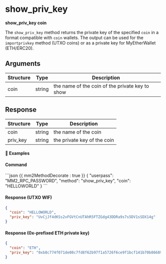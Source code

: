 # show_priv_key

**show_priv_key coin**

The `show_priv_key` method returns the private key of the specified `coin` in a format compatible with `coin` wallets.
The output can be used for the `importprivkey` method (UTXO coins) or as a private key for MyEtherWallet (ETH/ERC20).

## Arguments

| Structure | Type   | Description                                     |
| --------- | ------ | ----------------------------------------------- |
| coin      | string | the name of the coin of the private key to show |

## Response

| Structure | Type   | Description                 |
| --------- | ------ | --------------------------- |
| coin      | string | the name of the coin        |
| priv_key  | string | the private key of the coin |

#### 📌 Examples

#### Command

<CodeGroup title="" tag="POST" label="show_priv_key">
```json {{ mm2MethodDecorate : true }}
{
  "userpass": "MM2_RPC_PASSWORD",
  "method": "show_priv_key",
  "coin": "HELLOWORLD"
}
```
</CodeGroup>


<CollapsibleSection expandedText='Hide Response' collapsedText='Show Response'>

#### Response (UTXO WIF)

```json
{
  "coin": "HELLOWORLD",
  "priv_key": "UvCjJf4dKSs2vFGVtCnUTAhR5FTZGdg43DDRa9s7s5DV1sSDX14g"
}
```

#### Response (0x-prefixed ETH private key)

```json
{
  "coin": "ETH",
  "priv_key": "0xb8c774f071de08c7fd8f62b97f1a5726f6ce9f1bcf141b70b86689254ed6714e"
}
```

</CollapsibleSection>
